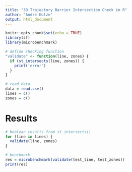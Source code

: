 ```yaml
---
title: "3D Trajectory Barrier Intersection Check in R"
author: "Andre Kotze"
output: html_document
---
```


```r
knitr::opts_chunk$set(echo = TRUE)
library(sf)
library(microbenchmark)

# define checking function
"validate" <- function(line, zones) {
  if (st_intersects(line, zones)) {
    print('error')
  }
}

# read data
data = read.csv()
lines = c()
zones = c()
```

# Results

```r
# boolean results from st_intersects()
for (line in lines) {
  validate(line, zones)
}
```


```r
# benchmark
res = microbenchmark(validate(test_line, test_zones))
print(res)
```
